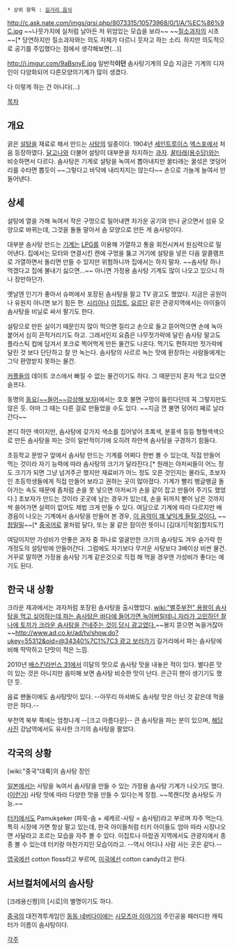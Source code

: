  * 상위 항목 : [[길거리 음식]]

http://c.ask.nate.com/imgs/qrsi.php/8073315/10573968/0/1/A/%EC%86%9C.jpg
~~나뭇가지에 실처럼 날아든 저 위엄있는 모습을 보라~~
~~[[질소과자]]의 시초~~[* 당연하지만 질소과자와는 의도 자체가 다르니 웃자고 하는 소리. 하지만 의도적으로 공기를 주입했다는 점에서 생각해보면(...)]

http://i.imgur.com/9aBsnyE.jpg
일반적'''이던''' 솜사탕기계의 모습 지금은 기계의 디자인이 다양화되어 다른모양의기계가 많이 생겼다.

{{{#!html
<iframe width="560" height="315" src="http://www.youtube.com/embed/MYsT5TiJsIU?rel=0" frameborder="0" allowfullscreen></iframe>
}}}
다 이렇게 하는 건 아니다(…)


[[목차]]
== 개요 ==
굵은 [[설탕]]을 재료로 해서 만드는 [[사탕]]의 일종이다. 1904년 [[세인트루이스]] [[엑스포]]에서 처음 등장하였다. [[달고나]]와 더불어 설탕이 대부분을 차지하는 [[과자]]. [[한과#s2.5.1|꿀타래(용수당)]]와는 비슷하면서 다르다. 솜사탕은 기계로 설탕을 녹여서 뽑아내지만 꿀타래는 꿀섞은 엿덩어리를 수타면 뽑듯이 ~~그렇다고 바닥에 내리치지는 않는다~~ 손으로 가늘게 늘여서 만들어낸다.

== 상세 ==
설탕에 열을 가해 녹여서 작은 구멍으로 밀어내면 차가운 공기와 만나 굳으면서 섬유 모양으로 바뀌는데, 그것을 돌돌 말아서 솜 모양으로 만든 게 솜사탕이다.

대부분 솜사탕 만드는 [[기계]]는 [[LPG]]를 이용해 가열하고 통을 회전시켜서 원심력으로 밀어낸다. 집에서는 모터와 연결시킨 캔에 구멍을 뚫고 거기에 설탕을 넣은 다음 알콜램프로 가열하면서 돌리면 만들 수 있지만 위험하니까 집에서는 하지 말자. ~~솜사탕 하나 먹겠다고 집에 불내기 싫으면…~~ 아니면 가정용 솜사탕 기계도 많이 나오고 있으니 하나 장만하던가.

옛날엔 인기가 좋아서 슈퍼에서 포장된 솜사탕을 팔고 TV 광고도 했었다. 지금은 공원이나 유원지 아니면 보기 힘든 편. [[시리아]]나 [[이집트]], [[요르단]] 같은 관광지역에서는 아이들이 솜사탕을 비닐로 싸서 팔기도 한다.

설탕으로 만든 실이기 때문인지 많이 먹으면 질리고 손으로 들고 뜯어먹으면 손에 녹아붙어서 심히 끈적거리기도 하고. 그래서인지 요즘은 나무젓가락에 달린 솜사탕 말고도 플라스틱 컵에 담겨서 포크로 찍어먹게 만든 물건도 나온다. 먹기도 편하지만 젓가락에 달린 것 보다 단단하고 잘 안 녹는다. 솜사탕의 사르르 녹는 맛에 환장하는 사람들에게는 그닥 환영받지 못하는 물건.

[[커플]]들의 데이트 코스에서 빠질 수 없는 물건이기도 하다. 그 때문인지 혼자 먹고 있으면 슬프다.

동명의 [http://www.youtube.com/watch?v=bsaXXApjM8A 동요(~~들어~~감상해 보자)]에서는 호호 불면 구멍이 뚫린다던데 꼭 그렇지만도 않은 듯. 아마 그 때는 다른 걸로 만들었을 수도 있다. ~~지금 껀 불면 덩어리 째로 날라간다~~

본디 하얀 색이지만, 솜사탕에 갖가지 색소를 집어넣어 초록색, 분홍색 등등 형형색색으로 만든 솜사탕을 파는 것이 일반적이기에 오히려 하얀색 솜사탕을 구경하기 힘들다.

초등학교 문방구 앞에서 솜사탕 만드는 기계를 어쩌다 한번 볼 수 있는데, 직접 만들어 먹는 것이라 자기 능력에 따라 솜사탕의 크기가 달라진다.[* 원래는 아저씨들이 어느 정도 크기가 되면 그냥 넘겨주곤 했지만 재료비가 어느 정도 오른 것인지는 몰라도, 초보자인 초등학생들에게 직접 만들어 보라고 권하는 곳이 많아졌다. 기계가 빨리 뱅글뱅글 돌아가는 속도 때문에 좀처럼 손을 못 넣으면 아저씨가 손을 같이 잡고 만들어 주기도 했었다.] 초보자가 만드는 것이라 곳곳에 남는 경우가 있는데, 손을 뒤까지 뻗어 남은 것까지 싹 쓸어가면 실력이 없어도 제법 크게 만들 수 있다. 여담으로 기계에 따라 다르지만 배경음이 나오는 기계에서 솜사탕을 만들어 본 경우, [http://www.youtube.com/watch?v=12AiSRsgLmM 이 음악이 꽤 낯익게 들릴 것이다.] ~~[[첨밀밀]]~~[* [[중국어]]로 꿀처럼 달다, 또는 꿀 같은 잠이란 뜻이니 [김대기|적절]할지도?]

여담이지만 가성비가 안좋은 과자 중 하나로 얼굴만한 크기의 솜사탕도 겨우 숟가락 한개정도의 설탕밖에 안들어간다. 그럼에도 자기보다 무거운 사탕보다 3배이상 비싼 물건. 거꾸로 말하면 가정용 솜사탕 기계 같은것으로 직접 해 먹을 경우엔 가성비가 좋다는 예기도 된다.

== 한국 내 상황 ==
크라운 제과에서는 과자처럼 포장된 솜사탕을 출시했었다. [[wiki:"별주부전" 용왕이 솜사탕을 먹고 싶어하는데 파는 솜사탕은 바다에 들어가면 녹아버릴테니 자라가 고민하던 찰나에 토끼가 크라운 솜사탕을 건네주는 것이 당시 광고였다.]]~~봉지 뜯으면 녹을거잖아~~[[http://www.ad.co.kr/ad/tv/show.do?ukey=55312&oid=@34340%7C1%7C3 광고 보러가기]] 길거리에서 파는 솜사탕에 비해 딱딱하고 단맛이 적은 느낌.

2010년 [[배스킨라빈스 31]]에서 이달의 맛으로 솜사탕 맛을 내놓은 적이 있다. 별다른 맛이 있는 것은 아니지만 음미해 보면 솜사탕 비슷한 맛이 난다. 은근히 팬이 생기기도 했던 듯.

음료 팬돌이에도 솜사탕맛이 있다. --아무리 마셔봐도 솜사탕 맛은 아닌 것 같은데 먹을 만은 하다.--

부천역 북부 쪽에는 엄청나게 --[크고 아름다운]-- 큰 솜사탕을 파는 분이 있으며, [https://twitter.com/soarun/status/403549601975648256/photo/1 해당 사진] 강남역에서도 유사한 크기의 솜사탕을 팔았다.

== 각국의 상황 ==
{{{#!html
<iframe title='대륙의 솜사탕 장인' width='500px' height='281px' src='http://videofarm.daum.net/controller/video/viewer/Video.html?vid=vfd451wWs2cncWWoYW00u3W&play_loc=undefined&c_bitrateSelectBox_visible=false' frameborder='0' scrolling='no' ></iframe>
}}}
[wiki:"중국"대륙]의 솜사탕 장인

[[일본]]에서는 사탕을 녹여서 솜사탕을 만들 수 있는 가정용 솜사탕 기계가 나오기도 했다.([http://www.youtube.com/watch?v=UfkE6ck5rcc 이런거]) 사탕 맛에 따라 다양한 맛을 만들 수 있다는게 장점. ~~목캔디맛 솜사탕도 가능.~~


[[터키]]에서도 Pamukşeker (파묵-솜 + 셰케르-사탕 = 솜사탕)라고 부르며 자주 먹는다. 특히 시장에 가면 항상 팔고 있는데, 한국 아이들처럼 터키 아이들도 엄마 따라 시장나오면 사달라고 조르는 모습을 자주 볼 수 있다. 이집트나 아랍권 지역에서도 관광지에서 종종 볼 수 있는데 터키랑 마찬가지인 모습이라고. --역시 어디나 사람 사는 곳은 같다.--

[[영국]]에선 cotton floss라고 부르며, [[미국]]에선 cotton candy라고 한다.

== 서브컬처에서의 솜사탕 ==
[크레용신짱]의 [시로]의 별명이기도 하다.

[[중국]]의 대전격투게임인 [[동동 네버다이]]에는 [[시모츠마 이야기]]의 주인공을 패러디한 캐릭터가 이름이 솜사탕이다.

[[각주]]
